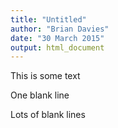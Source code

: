 ```yaml
---
title: "Untitled"
author: "Brian Davies"
date: "30 March 2015"
output: html_document
---
```


This is some text

One blank line











Lots of blank lines
